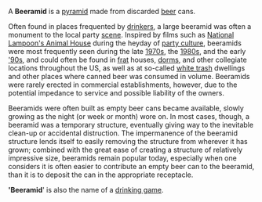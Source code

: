 A '''Beeramid''' is a [[pyramid]] made from discarded [[beer]] cans. 

Often found in places frequented by [[alcoholism|drinkers]], a large beeramid was often a monument to the local party [[scene]]. Inspired by films such as [[National Lampoon's Animal House]] during the heyday of [[party culture]], beeramids were most frequently seen during the late [[1970s]], the [[1980s]], and the early [[1990s|'90s]], and could often be found in [[frat]] houses, [[dorm]]s, and other collegiate locations throughout the US, as well as at so-called [[white trash]] dwellings and other places where canned beer was consumed in volume. Beeramids were rarely erected in commercial establishments, however, due to the potential impedance to service and possible liability of the owners. 

Beeramids were often built as empty beer cans became available, slowly growing as the night (or week or month) wore on. In most cases, though, a beeramid was a temporary structure, eventually giving way to the inevitable clean-up or accidental distruction. The impermanence of the beeramid structure lends itself to easily removing the structure from wherever it has grown; combined with the great ease of creating a structure of relatively impressive size, beeramids remain popular today, especially when one considers it is often easier to contribute an empty beer can to the beeramid, than it is to deposit the can in the appropriate receptacle. 

''''Beeramid'''' is also the name of a [[drinking game]].